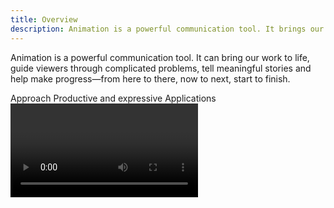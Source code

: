 ```yaml
---
title: Overview
description: Animation is a powerful communication tool. It brings our work to life, guides viewers through complicated problems, tells meaningful stories and helps make progress—from here to there, now to next, start to finish.
---
```


<PageDescription>

Animation is a powerful communication tool. It can bring our work to life, guide viewers through complicated problems, tell meaningful stories and help make progress—from here to there, now to next, start to finish.

</PageDescription>

<AnchorLinks>
  <AnchorLink>Approach</AnchorLink>
  <AnchorLink>Productive and expressive</AnchorLink>
  <AnchorLink>Applications</AnchorLink>
</AnchorLinks>

<Video vimeoId="425895830" />

## Approach

How we communicate through animation is just as important as *what* we communicate. Every element we set in motion is an extension of our voice—it must serve a purpose, embody precision and communicate clearly. No matter the format or subject matter, these themes are universal when correctly capturing our tone and approach to motion.

<!-- Container div for margin-top spacing -->
<div>
<Row class="narrativeTable">

<Column colLg={4} noGutter>

### Effective

</Column>

<Column colLg={8} noGutter>

Animation at IBM amplifies the meaning inherent in any design. It doesn’t obscure or distract. Motion is uniquely effective in its capacity to explain ideas sequentially and rapidly refocus on what’s important. Endeavor to capture attention through action, demonstrate function and process with compelling performances, and break down complex ideas into digestible steps that progressively build toward understanding.

</Column>

</Row>

<Row class="narrativeTable">

<Column colLg={4} noGutter>

### Concise

</Column>

<Column colLg={8} noGutter>

Consider the scope of your story. Define the message and craft your animation to be straightforward and succinct in how it conveys that message. Respect the viewer’s time and attention by communicating both promptly and clearly and with an expertise that answers questions in advance.

</Column>

</Row>

<Row class="narrativeTable">

<Column colLg={4} noGutter>

### Simple

</Column>

<Column colLg={8} noGutter>

Animate only what’s vital. Needless flourishes or overcomplicated actions without clear reason have no place in our animations. The essential elements within a design should be animated to move with restraint—enough to effectively demonstrate function and purpose while avoiding gratuitous decoration and overexaggeration. Often the simplest solution is the most elegant and correct one.

</Column>

</Row>

<Row class="narrativeTable">

<Column colLg={4} noGutter>

### Engineered

</Column>

<Column colLg={8} noGutter>

Any animation at IBM begins with a clear goal in mind and, much like our approach to design itself, should be finely engineered, precise and produced with confidence. This meticulous attention to detail is vital to establishing a consistent attitude and tone of motion in everything we create.

</Column>

</Row>
</div>

## Productive and expressive

Our approach to animation is guided by two essential types of motion: productive and expressive. The distinct impression created by each type offers a clear means of creating contrast, but also a sense of cooperation—man and machine, organic and engineered.

<Video
  poster="/images/animation/animation-overview-pe-poster.png"
  src="/videos/animation/animation-overview-pe.mp4"
/>

### Types

Productive and expressive motion each evoke a particular tone that’s identifiably IBM:

– &nbsp;&nbsp;*Productive* motion leans toward efficiency and responsiveness.<br/>
– &nbsp;&nbsp;*Expressive* motion is enthusiastic and vibrant.

While there are countless ways to interpret and depict either type, they also serve as the foundation of an animation vocabulary, a shorthand to describe how an object should move, the feeling it should evoke.

While there’s no  specific formula for creating motion, it’s the rationale behind choosing to apply each type that’s important. Each type on its own is useful, but they’re greater together.

### Harmony

Our animation is at its best when the conversation between productive and expressive motion is clearly apparent. Each type has an important role to play in a piece, and the energy between the two provide a compelling contrast, bringing a nuanced personality to each element in motion. 

Beyond how each individual element is influenced by either type—or the interplay between them—every piece of animation can similarly benefit by being weighted toward either productive or expressive motion as a whole.

### Tone

Using either productive or expressive motion alone will inherently create different impressions. For example, productive elements may appear professional, confident, smart and efficient, while expressive elements may evoke more personality and emotion.

Thinking in expressive and productive terms opens a broad range of tone. Our motion toolbox can evoke everything from cheerful and lighthearted to forthright and reserved while steering clear of the silly or overly dramatic.

## Applications

Animation can help recognize moments throughout the user interface experience. For example, you might use productive motion to confirm completion of tasks, or expressive motion to mark the beginning of a process. Animation can help guide users through complex experiences, or highlight progress through a process.

### Illustration

<Row className="gallery-row-padding">

<Column colMd={6} colLg={8}>

![Watson illustration](./images/overview/animation-illustration.png)

</Column>

</Row>

<Row className="resource-card-group">
<Column colMd={4} colLg={4} noGutterSm>
    <ResourceCard
      subTitle="Line style"
      href="https://www.ibm.com/design/language/illustration/line-style/usage#animation"
      >

![Bee Icon](../images/bee.png)

</ResourceCard>
</Column>
<Column colMd={4} colLg={4} noGutterSm>
    <ResourceCard
      subTitle="Flat style"
      href="https://www.ibm.com/design/language/illustration/flat-style/usage#animation"
      >

![Bee Icon](../images/bee.png)

  </ResourceCard>
</Column>
<Column colMd={4} colLg={4} noGutterSm>
    <ResourceCard
      subTitle="Isometric style"
      href="https://www.ibm.com/design/language/illustration/isometric-style/usage#animation"
      >

![Bee Icon](../images/bee.png)

  </ResourceCard>
</Column>
</Row>

### User interface

Our point of view can be applied to any narrative in every style; from simple to complex, ambient loop to feature brand film.

<Row className="gallery-row-padding">

<Column colMd={6} colLg={8}>

![Watson user interface](./images/overview/animation-watson-demo.png)

</Column>

</Row>

<Row className="resource-card-group">
<Column colMd={4} colLg={4} noGutterSm>
  <ResourceCard
    subTitle="Motion in UI"
    href="https://www.carbondesignsystem.com/guidelines/motion/overview"
    >

![carbon Icon](../images/carbon.png)

</ResourceCard>
</Column>
</Row>
